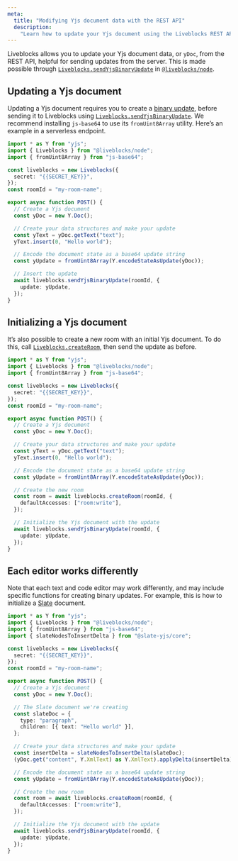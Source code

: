 ```yaml
---
meta:
  title: "Modifying Yjs document data with the REST API"
  description:
    "Learn how to update your Yjs document using the Liveblocks REST API"
---
```


Liveblocks allows you to update your Yjs document data, or `yDoc`, from the REST
API, helpful for sending updates from the server. This is made possible through
[`Liveblocks.sendYjsBinaryUpdate`](/docs/api-reference/liveblocks-node#put-rooms-roomId-ydoc)
in [`@liveblocks/node`](/docs/api-reference/liveblocks-node).

## Updating a Yjs document

Updating a Yjs document requires you to create a
[binary update](https://docs.yjs.dev/api/document-updates), before sending it to
Liveblocks using
[`Liveblocks.sendYjsBinaryUpdate`](/docs/api-reference/liveblocks-node#put-rooms-roomId-ydoc).
We recommend installing `js-base64` to use its `fromUint8Array` utility. Here’s
an example in a serverless endpoint.

```ts
import * as Y from "yjs";
import { Liveblocks } from "@liveblocks/node";
import { fromUint8Array } from "js-base64";

const liveblocks = new Liveblocks({
  secret: "{{SECRET_KEY}}",
});
const roomId = "my-room-name";

export async function POST() {
  // Create a Yjs document
  const yDoc = new Y.Doc();

  // Create your data structures and make your update
  const yText = yDoc.getText("text");
  yText.insert(0, "Hello world");

  // Encode the document state as a base64 update string
  const yUpdate = fromUint8Array(Y.encodeStateAsUpdate(yDoc));

  // Insert the update
  await liveblocks.sendYjsBinaryUpdate(roomId, {
    update: yUpdate,
  });
}
```

## Initializing a Yjs document

It’s also possible to create a new room with an initial Yjs document. To do
this, call
[`Liveblocks.createRoom`](/docs/api-reference/liveblocks-node#post-rooms), then
send the update as before.

```ts highlight="21-24"
import * as Y from "yjs";
import { Liveblocks } from "@liveblocks/node";
import { fromUint8Array } from "js-base64";

const liveblocks = new Liveblocks({
  secret: "{{SECRET_KEY}}",
});
const roomId = "my-room-name";

export async function POST() {
  // Create a Yjs document
  const yDoc = new Y.Doc();

  // Create your data structures and make your update
  const yText = yDoc.getText("text");
  yText.insert(0, "Hello world");

  // Encode the document state as a base64 update string
  const yUpdate = fromUint8Array(Y.encodeStateAsUpdate(yDoc));

  // Create the new room
  const room = await liveblocks.createRoom(roomId, {
    defaultAccesses: ["room:write"],
  });

  // Initialize the Yjs document with the update
  await liveblocks.sendYjsBinaryUpdate(roomId, {
    update: yUpdate,
  });
}
```

## Each editor works differently

Note that each text and code editor may work differently, and may include
specific functions for creating binary updates. For example, this is how to
initialize a [Slate](/docs/get-started/yjs-slate-react) document.

```ts highlight="4,15-19,21-23"
import * as Y from "yjs";
import { Liveblocks } from "@liveblocks/node";
import { fromUint8Array } from "js-base64";
import { slateNodesToInsertDelta } from "@slate-yjs/core";

const liveblocks = new Liveblocks({
  secret: "{{SECRET_KEY}}",
});
const roomId = "my-room-name";

export async function POST() {
  // Create a Yjs document
  const yDoc = new Y.Doc();

  // The Slate document we're creating
  const slateDoc = {
    type: "paragraph",
    children: [{ text: "Hello world" }],
  };

  // Create your data structures and make your update
  const insertDelta = slateNodesToInsertDelta(slateDoc);
  (yDoc.get("content", Y.XmlText) as Y.XmlText).applyDelta(insertDelta);

  // Encode the document state as a base64 update string
  const yUpdate = fromUint8Array(Y.encodeStateAsUpdate(yDoc));

  // Create the new room
  const room = await liveblocks.createRoom(roomId, {
    defaultAccesses: ["room:write"],
  });

  // Initialize the Yjs document with the update
  await liveblocks.sendYjsBinaryUpdate(roomId, {
    update: yUpdate,
  });
}
```
